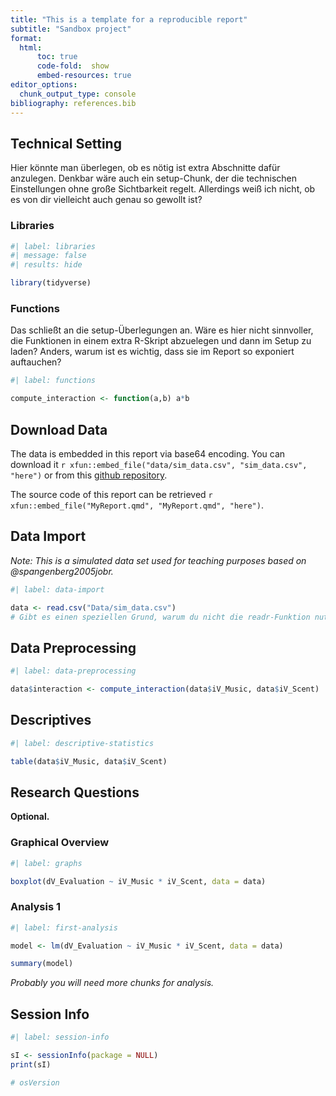 ```yaml
---
title: "This is a template for a reproducible report"
subtitle: "Sandbox project"
format:
  html:
      toc: true
      code-fold:  show
      embed-resources: true
editor_options: 
  chunk_output_type: console
bibliography: references.bib
---
```


## Technical Setting

Hier könnte man überlegen, ob es nötig ist extra Abschnitte dafür anzulegen. Denkbar wäre auch ein setup-Chunk, der die technischen Einstellungen ohne große Sichtbarkeit regelt. Allerdings weiß ich nicht, ob es von dir vielleicht auch genau so gewollt ist? 

### Libraries

```r
#| label: libraries
#| message: false  
#| results: hide

library(tidyverse)
```

### Functions

Das schließt an die setup-Überlegungen an. Wäre es hier nicht sinnvoller, die Funktionen in einem extra R-Skript abzuelegen und dann im Setup zu laden? Anders, warum ist es wichtig, dass sie im Report so exponiert auftauchen?

```r
#| label: functions

compute_interaction <- function(a,b) a*b
```


## Download Data

The data is embedded in this report via base64 encoding. 
You can download it `r xfun::embed_file("data/sim_data.csv", "sim_data.csv", "here")` 
or from this [github repository](https://github.com/SonjaHahn/RepReport_Quarto).

The source code of this report can be retrieved 
`r xfun::embed_file("MyReport.qmd", "MyReport.qmd", "here")`.


## Data Import

*Note: This is a simulated data set used for teaching purposes based on @spangenberg2005jobr.* 

```r
#| label: data-import

data <- read.csv("Data/sim_data.csv")
# Gibt es einen speziellen Grund, warum du nicht die readr-Funktion nutzt sondern jene von Base R?
```

## Data Preprocessing 

```r
#| label: data-preprocessing

data$interaction <- compute_interaction(data$iV_Music, data$iV_Scent)
```

## Descriptives

```r
#| label: descriptive-statistics

table(data$iV_Music, data$iV_Scent) 

```

## Research Questions

**Optional.**


### Graphical Overview

```r
#| label: graphs

boxplot(dV_Evaluation ~ iV_Music * iV_Scent, data = data)
```


### Analysis 1

```r
#| label: first-analysis

model <- lm(dV_Evaluation ~ iV_Music * iV_Scent, data = data)

summary(model)
```

*Probably you will need more chunks for analysis.* 

## Session Info

```r
#| label: session-info

sI <- sessionInfo(package = NULL)
print(sI)

# osVersion
```
